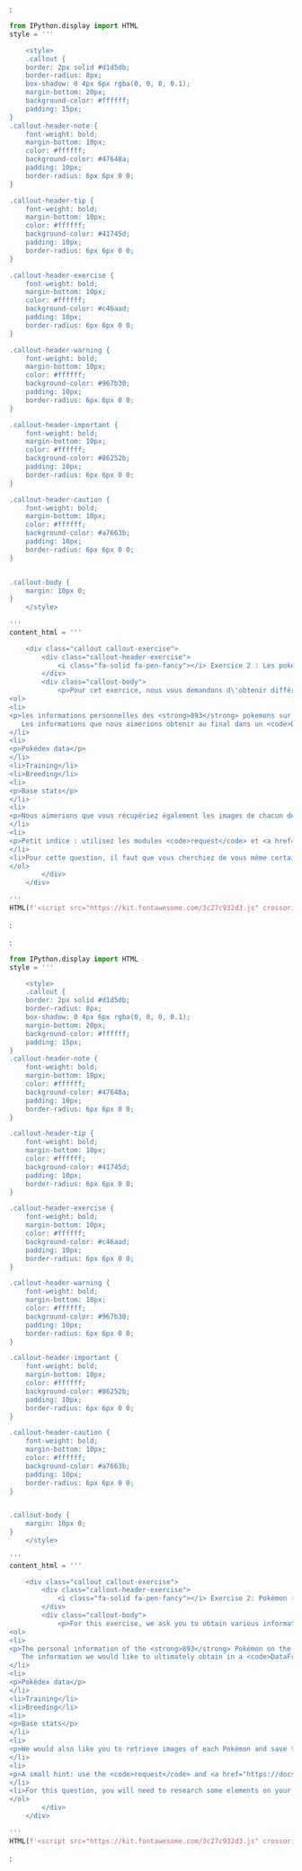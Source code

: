 ::: {.content-visible when-profile="fr"}
:
```python
from IPython.display import HTML
style = '''

    <style>
    .callout {
    border: 2px solid #d1d5db;
    border-radius: 8px;
    box-shadow: 0 4px 6px rgba(0, 0, 0, 0.1);
    margin-bottom: 20px;
    background-color: #ffffff;
    padding: 15px;
}
.callout-header-note {
    font-weight: bold;
    margin-bottom: 10px;
    color: #ffffff;
    background-color: #47648a;
    padding: 10px;
    border-radius: 6px 6px 0 0;
}

.callout-header-tip {
    font-weight: bold;
    margin-bottom: 10px;
    color: #ffffff;
    background-color: #41745d;
    padding: 10px;
    border-radius: 6px 6px 0 0;
}

.callout-header-exercise {
    font-weight: bold;
    margin-bottom: 10px;
    color: #ffffff;
    background-color: #c46aad;
    padding: 10px;
    border-radius: 6px 6px 0 0;
}

.callout-header-warning {
    font-weight: bold;
    margin-bottom: 10px;
    color: #ffffff;
    background-color: #967b30;
    padding: 10px;
    border-radius: 6px 6px 0 0;
}

.callout-header-important {
    font-weight: bold;
    margin-bottom: 10px;
    color: #ffffff;
    background-color: #86252b;
    padding: 10px;
    border-radius: 6px 6px 0 0;
}

.callout-header-caution {
    font-weight: bold;
    margin-bottom: 10px;
    color: #ffffff;
    background-color: #a7663b;
    padding: 10px;
    border-radius: 6px 6px 0 0;
}


.callout-body {
    margin: 10px 0;
}
    </style>
    
'''
content_html = '''

    <div class="callout callout-exercise">
        <div class="callout-header-exercise">
            <i class="fa-solid fa-pen-fancy"></i> Exercice 2 : Les pokémon (version non guidée)
        </div>
        <div class="callout-body">
            <p>Pour cet exercice, nous vous demandons d\'obtenir différentes informations sur les pokémons :</p>
<ol>
<li>
<p>les informations personnelles des <strong>893</strong> pokemons sur le site internet <a href="http://pokemondb.net/pokedex/national">pokemondb.net</a>.
   Les informations que nous aimerions obtenir au final dans un <code>DataFrame</code> sont celles contenues dans 4 tableaux :</p>
</li>
<li>
<p>Pokédex data</p>
</li>
<li>Training</li>
<li>Breeding</li>
<li>
<p>Base stats</p>
</li>
<li>
<p>Nous aimerions que vous récupériez également les images de chacun des pokémons et que vous les enregistriez dans un dossier.</p>
</li>
<li>
<p>Petit indice : utilisez les modules <code>request</code> et <a href="https://docs.python.org/3/library/shutil.html"><code>shutil</code></a></p>
</li>
<li>Pour cette question, il faut que vous cherchiez de vous même certains éléments, tout n\'est pas présent dans le TD.</li>
</ol>
        </div>
    </div>
    
'''
HTML(f'<script src="https://kit.fontawesome.com/3c27c932d3.js" crossorigin="anonymous"></script>\n{style}\n{content_html}')

```
:
:::

::: {.content-visible when-profile="en"}
:
```python
from IPython.display import HTML
style = '''

    <style>
    .callout {
    border: 2px solid #d1d5db;
    border-radius: 8px;
    box-shadow: 0 4px 6px rgba(0, 0, 0, 0.1);
    margin-bottom: 20px;
    background-color: #ffffff;
    padding: 15px;
}
.callout-header-note {
    font-weight: bold;
    margin-bottom: 10px;
    color: #ffffff;
    background-color: #47648a;
    padding: 10px;
    border-radius: 6px 6px 0 0;
}

.callout-header-tip {
    font-weight: bold;
    margin-bottom: 10px;
    color: #ffffff;
    background-color: #41745d;
    padding: 10px;
    border-radius: 6px 6px 0 0;
}

.callout-header-exercise {
    font-weight: bold;
    margin-bottom: 10px;
    color: #ffffff;
    background-color: #c46aad;
    padding: 10px;
    border-radius: 6px 6px 0 0;
}

.callout-header-warning {
    font-weight: bold;
    margin-bottom: 10px;
    color: #ffffff;
    background-color: #967b30;
    padding: 10px;
    border-radius: 6px 6px 0 0;
}

.callout-header-important {
    font-weight: bold;
    margin-bottom: 10px;
    color: #ffffff;
    background-color: #86252b;
    padding: 10px;
    border-radius: 6px 6px 0 0;
}

.callout-header-caution {
    font-weight: bold;
    margin-bottom: 10px;
    color: #ffffff;
    background-color: #a7663b;
    padding: 10px;
    border-radius: 6px 6px 0 0;
}


.callout-body {
    margin: 10px 0;
}
    </style>
    
'''
content_html = '''

    <div class="callout callout-exercise">
        <div class="callout-header-exercise">
            <i class="fa-solid fa-pen-fancy"></i> Exercise 2: Pokémon (Unguided Version)
        </div>
        <div class="callout-body">
            <p>For this exercise, we ask you to obtain various information about Pokémon:</p>
<ol>
<li>
<p>The personal information of the <strong>893</strong> Pokémon on the website <a href="http://pokemondb.net/pokedex/national">pokemondb.net</a>.
   The information we would like to ultimately obtain in a <code>DataFrame</code> is contained in 4 tables:</p>
</li>
<li>
<p>Pokédex data</p>
</li>
<li>Training</li>
<li>Breeding</li>
<li>
<p>Base stats</p>
</li>
<li>
<p>We would also like you to retrieve images of each Pokémon and save them in a folder.</p>
</li>
<li>
<p>A small hint: use the <code>request</code> and <a href="https://docs.python.org/3/library/shutil.html"><code>shutil</code></a> modules.</p>
</li>
<li>For this question, you will need to research some elements on your own; not everything is covered in the lab.</li>
</ol>
        </div>
    </div>
    
'''
HTML(f'<script src="https://kit.fontawesome.com/3c27c932d3.js" crossorigin="anonymous"></script>\n{style}\n{content_html}')

```
:
:::
